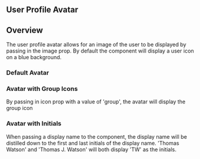 
## User Profile Avatar

<Preview>
  <Story id="experimental-userprofileimage--with-image" />
</Preview>

## Overview

The user profile avatar allows for an image of the user to be displayed by passing in the image prop. By default the component will display a user icon on a blue background.

### Default Avatar
<Preview>
  <Story id="experimental-userprofileimage--default" />
</Preview>

### Avatar with Group Icons
By passing in icon prop with a value of 'group', the avatar will display the group icon
<Preview>
  <Story id="experimental-userprofileimage--with-group-icon" />
</Preview>

### Avatar with Initials
When passing a display name to the component, the display name will be distilled down to the first and last initials of the display name.
'Thomas Watson' and 'Thomas J. Watson' will both display 'TW' as the initials.
<Preview>
  <Story id="experimental-userprofileimage--with-initials" />
</Preview>

<Props />
